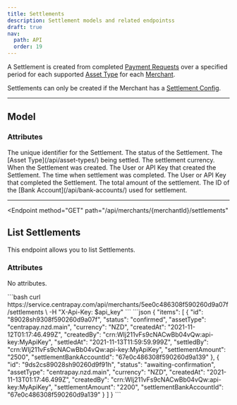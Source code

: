 ```yaml
---
title: Settlements
description: Settlement models and related endpointss
draft: true
nav:
  path: API
  order: 19
---
```


A Settlement is created from completed [Payment Requests](/api/payment-requests/) over a specified period for each supported [Asset Type](/api/asset-types/) for each [Merchant](/api/merchants/).

Settlements can only be created if the Merchant has a [Settlement Config](/api/merchants#settlement-config-model).

---

## Model

### Attributes

<Properties>
  <Property name="id" type="string">
    The unique identifier for the Settlement.
  </Property>

  <Property name="status" type="string">
    The status of the Settlement.
  </Property>

  <Property name="assetType" type="string">
    The [Asset Type](/api/asset-types/) being settled.
  </Property>

  <Property name="currency" type="string">
    The settlement currency.
  </Property>

  <Property name="createdAt" type="timestamp">
    When the Settlement was created.
  </Property>

  <Property name="createdBy" type="crn">
    The User or API Key that created the Settlement.
  </Property>

  <Property name="settledAt" type="timestamp">
    The time when settlement was completed.
  </Property>

  <Property name="settledBy" type="crn">
    The User or API Key that completed the Settlement.
  </Property>

  <Property name="settlementAmount" type="bignumber">
    The total amount of the settlement.
  </Property>

  <Property name="settlementBankAccountId" type="string">
    The ID of the [Bank Account](/api/bank-accounts/) used for settlement.
  </Property>
</Properties>

---

<Endpoint
  method="GET"
  path="/api/merchants/{merchantId}/settlements"
>
  ## List Settlements

  This endpoint allows you to list Settlements.

  ### Attributes
  No attributes.

  <CodePanel slot="code-examples" title="Request" method="GET" path="/api/merchants/{merchantId}/settlements">
    ```bash
    curl https://service.centrapay.com/api/merchants/5ee0c486308f590260d9a07f/settlements \
      -H "X-Api-Key: $api_key"
    ```
  </CodePanel>

  <CodePanel slot="code-examples" title="Response">
    ```json
    {
      "items": [
        {
          "id": "89028sh9308f590260d9a07f",
          "status": "confirmed",
          "assetType": "centrapay.nzd.main",
          "currency": "NZD",
          "createdAt": "2021-11-12T01:17:46.499Z",
          "createdBy": "crn:WIj211vFs9cNACwBb04vQw:api-key:MyApiKey",
          "settledAt": "2021-11-13T11:59:59.999Z",
          "settledBy": "crn:WIj211vFs9cNACwBb04vQw:api-key:MyApiKey",
          "settlementAmount": "2500",
          "settlementBankAccountId": "67e0c486308f590260d9a139"
        },
        {
          "id": "9ds2cs89028sh90260d9f91h",
          "status": "awaiting-confirmation",
          "assetType": "centrapay.nzd.main",
          "currency": "NZD",
          "createdAt": "2021-11-13T01:17:46.499Z",
          "createdBy": "crn:WIj211vFs9cNACwBb04vQw:api-key:MyApiKey",
          "settlementAmount": "2200",
          "settlementBankAccountId": "67e0c486308f590260d9a139"
        }
      ]
    }
    ```
  </CodePanel>

</Endpoint>
